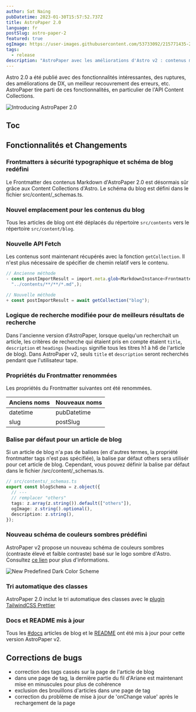```yaml
---
author: Sat Naing
pubDatetime: 2023-01-30T15:57:52.737Z
title: AstroPaper 2.0
language: fr
postSlug: astro-paper-2
featured: true
ogImage: https://user-images.githubusercontent.com/53733092/215771435-25408246-2309-4f8b-a781-1f3d93bdf0ec.png
tags:
  - release
description: "AstroPaper avec les améliorations d'Astro v2 : contenus markdown sécurisés, corrections de bugs, meilleure expérience de développement, etc."
---
```


Astro 2.0 a été publié avec des fonctionnalités intéressantes, des ruptures, des améliorations de DX, un meilleur recouvrement des erreurs, etc. AstroPaper tire parti de ces fonctionnalités, en particulier de l'API Content Collections.

![Introducing AstroPaper 2.0](https://user-images.githubusercontent.com/53733092/215771435-25408246-2309-4f8b-a781-1f3d93bdf0ec.png)

## Toc

## Fonctionnalités et Changements

### Frontmatters à sécurité typographique et schéma de blog redéfini

Le Frontmatter des contenus Markdown d'AstroPaper 2.0 est désormais sûr grâce aux Content Collections d'Astro. Le schéma du blog est défini dans le fichier src/content/\_schemas.ts.

### Nouvel emplacement pour les contenus du blog

Tous les articles de blog ont été déplacés du répertoire `src/contents` vers le répertoire `src/content/blog`.

### Nouvelle API Fetch

Les contenus sont maintenant récupérés avec la fonction `getCollection`. Il n'est plus nécessaire de spécifier de chemin relatif vers le contenu.

```ts
// Ancienne méthode
- const postImportResult = import.meta.glob<MarkdownInstance<Frontmatter>>(
  "../contents/**/**/*.md",);

// Nouvelle méthode
+ const postImportResult = await getCollection("blog");
```

### Logique de recherche modifiée pour de meilleurs résultats de recherche

Dans l'ancienne version d'AstroPaper, lorsque quelqu'un recherchait un article, les critères de recherche qui étaient pris en compte étaient `title`, `description` et `headings` (`headings` signifie tous les titres h1 à h6 de l'article de blog). Dans AstroPaper v2, seuls `title` et `description` seront recherchés pendant que l'utilisateur tape.

### Propriétés du Frontmatter renommées

Les propriétés du Frontmatter suivantes ont été renommées.

| Anciens noms | Nouveaux noms |
| ------------ | ------------- |
| datetime     | pubDatetime   |
| slug         | postSlug      |

### Balise par défaut pour un article de blog

Si un article de blog n'a pas de balises (en d'autres termes, la propriété frontmatter tags n'est pas spécifiée), la balise par défaut others sera utilisér pour cet article de blog. Cependant, vous pouvez définir la balise par défaut dans le fichier /src/content/\_schemas.ts.

```ts
// src/contents/_schemas.ts
export const blogSchema = z.object({
  // ---
  // remplacer "others"
  tags: z.array(z.string()).default(["others"]),
  ogImage: z.string().optional(),
  description: z.string(),
});
```

### Nouveau schéma de couleurs sombres prédéfini

AstroPaper v2 propose un nouveau schéma de couleurs sombres (contraste élevé et faible contraste) basé sur le logo sombre d'Astro. Consultez [ce lien](https://astro-paper.pages.dev/posts/predefined-color-schemes#astro-dark) pour plus d'informations.

![New Predefined Dark Color Scheme](https://user-images.githubusercontent.com/53733092/215680520-59427bb0-f4cb-48c0-bccc-f182a428d72d.svg)

### Tri automatique des classes

AstroPaper 2.0 inclut le tri automatique des classes avec le [plugin TailwindCSS Prettier](https://tailwindcss.com/blog/automatic-class-sorting-with-prettier)

### Docs et README mis à jour

Tous les [#docs](https://astro-paper.pages.dev/tags/docs/) articles de blog et le [README](https://github.com/satnaing/astro-paper#readme) ont été mis à jour pour cette version AstroPaper v2.

## Corrections de bugs

- correction des tags cassés sur la page de l'article de blog
- dans une page de tag, la dernière partie du fil d'Ariane est maintenant mise en minuscules pour plus de cohérence
- exclusion des brouillons d'articles dans une page de tag
- correction du problème de mise à jour de 'onChange value' après le rechargement de la page
